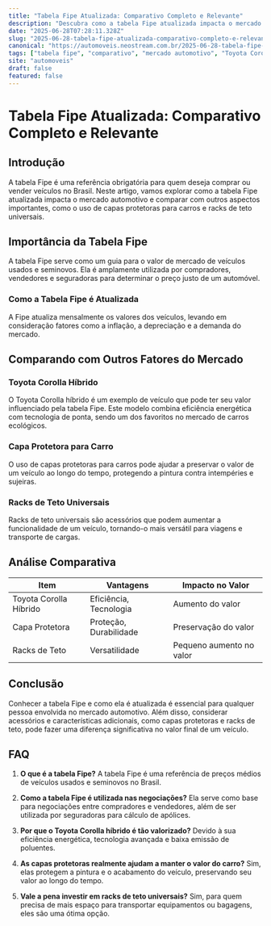 ```yaml
---
title: "Tabela Fipe Atualizada: Comparativo Completo e Relevante"
description: "Descubra como a tabela Fipe atualizada impacta o mercado automotivo e compare com outros fatores como racks de teto universais e o Toyota Corolla híbrido."
date: "2025-06-28T07:28:11.328Z"
slug: "2025-06-28-tabela-fipe-atualizada-comparativo-completo-e-relevante"
canonical: "https://automoveis.neostream.com.br/2025-06-28-tabela-fipe-atualizada-comparativo-completo-e-relevante"
tags: ["tabela fipe", "comparativo", "mercado automotivo", "Toyota Corolla Híbrido", "capa protetora carro"]
site: "automoveis"
draft: false
featured: false
---
```


# Tabela Fipe Atualizada: Comparativo Completo e Relevante

## Introdução
A tabela Fipe é uma referência obrigatória para quem deseja comprar ou vender veículos no Brasil. Neste artigo, vamos explorar como a tabela Fipe atualizada impacta o mercado automotivo e comparar com outros aspectos importantes, como o uso de capas protetoras para carros e racks de teto universais.

## Importância da Tabela Fipe
A tabela Fipe serve como um guia para o valor de mercado de veículos usados e seminovos. Ela é amplamente utilizada por compradores, vendedores e seguradoras para determinar o preço justo de um automóvel.

### Como a Tabela Fipe é Atualizada
A Fipe atualiza mensalmente os valores dos veículos, levando em consideração fatores como a inflação, a depreciação e a demanda do mercado.

## Comparando com Outros Fatores do Mercado

### Toyota Corolla Híbrido
O Toyota Corolla híbrido é um exemplo de veículo que pode ter seu valor influenciado pela tabela Fipe. Este modelo combina eficiência energética com tecnologia de ponta, sendo um dos favoritos no mercado de carros ecológicos.

### Capa Protetora para Carro
O uso de capas protetoras para carros pode ajudar a preservar o valor de um veículo ao longo do tempo, protegendo a pintura contra intempéries e sujeiras.

### Racks de Teto Universais
Racks de teto universais são acessórios que podem aumentar a funcionalidade de um veículo, tornando-o mais versátil para viagens e transporte de cargas.

## Análise Comparativa
| Item | Vantagens | Impacto no Valor |
|------|-----------|------------------|
| Toyota Corolla Híbrido | Eficiência, Tecnologia | Aumento do valor |
| Capa Protetora | Proteção, Durabilidade | Preservação do valor |
| Racks de Teto | Versatilidade | Pequeno aumento no valor |

## Conclusão
Conhecer a tabela Fipe e como ela é atualizada é essencial para qualquer pessoa envolvida no mercado automotivo. Além disso, considerar acessórios e características adicionais, como capas protetoras e racks de teto, pode fazer uma diferença significativa no valor final de um veículo.

## FAQ

1. **O que é a tabela Fipe?**
   A tabela Fipe é uma referência de preços médios de veículos usados e seminovos no Brasil.

2. **Como a tabela Fipe é utilizada nas negociações?**
   Ela serve como base para negociações entre compradores e vendedores, além de ser utilizada por seguradoras para cálculo de apólices.

3. **Por que o Toyota Corolla híbrido é tão valorizado?**
   Devido à sua eficiência energética, tecnologia avançada e baixa emissão de poluentes.

4. **As capas protetoras realmente ajudam a manter o valor do carro?**
   Sim, elas protegem a pintura e o acabamento do veículo, preservando seu valor ao longo do tempo.

5. **Vale a pena investir em racks de teto universais?**
   Sim, para quem precisa de mais espaço para transportar equipamentos ou bagagens, eles são uma ótima opção.